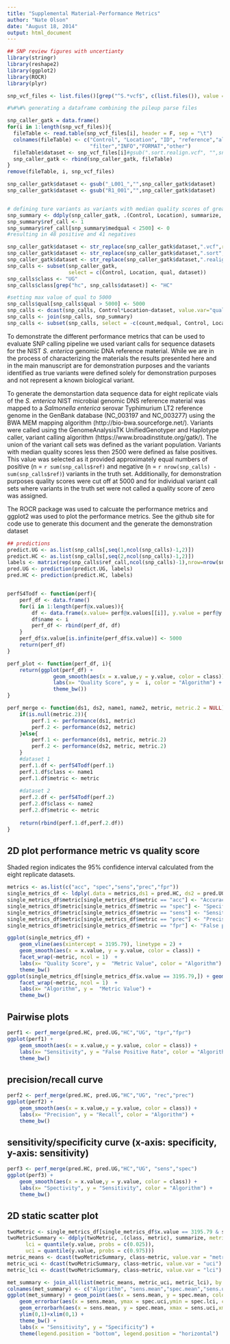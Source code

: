 ```yaml
---
title: "Supplemental Material-Performance Metrics"
author: "Nate Olson"
date: "August 18, 2014"
output: html_document
---
```


```r
## SNP review figures with uncertianty
library(stringr)
library(reshape2)
library(ggplot2)
library(ROCR)
library(plyr)
```

```r
snp_vcf_files <- list.files()[grep("^S.*vcf$", c(list.files()), value = F)]

#%#%#% generating a dataframe combining the pileup parse files

snp_caller_gatk = data.frame()
for(i in 1:length(snp_vcf_files)){
  fileTable <- read.table(snp_vcf_files[i], header = F, sep = "\t")
  colnames(fileTable) <- c("Control", "Location", "ID", "reference","alternative","qual", 
                           "filter","INFO","FORMAT","other")
  fileTable$dataset <- snp_vcf_files[i]#gsub(".sort.realign.vcf", "",snp_vcf_files[i])
  snp_caller_gatk <- rbind(snp_caller_gatk, fileTable)
}
remove(fileTable, i, snp_vcf_files)

snp_caller_gatk$dataset <- gsub("_L001_","",snp_caller_gatk$dataset)
snp_caller_gatk$dataset <- gsub("R1_001","",snp_caller_gatk$dataset)


# defining ture variants as variants with median quality scores of greater than 2000
snp_summary <- ddply(snp_caller_gatk, .(Control, Location), summarize, count = length(dataset), medqual = median(qual))
snp_summary$ref_call <- 1
snp_summary$ref_call[snp_summary$medqual < 2500] <- 0
#resulting in 48 positive and 41 negatives

snp_caller_gatk$dataset <- str_replace(snp_caller_gatk$dataset,".vcf",replacement="")
snp_caller_gatk$dataset <- str_replace(snp_caller_gatk$dataset,".sort",replacement="")
snp_caller_gatk$dataset <- str_replace(snp_caller_gatk$dataset,".realign",replacement="")
snp_calls <- subset(snp_caller_gatk, 
                    select = c(Control, Location, qual, dataset))
snp_calls$class <- "UG"
snp_calls$class[grep("hc", snp_calls$dataset)] <- "HC"

#setting max value of qual to 5000
snp_calls$qual[snp_calls$qual > 5000] <- 5000
snp_calls <- dcast(snp_calls, Control*Location~dataset, value.var="qual", fill=0)
snp_calls <- join(snp_calls, snp_summary)
snp_calls <- subset(snp_calls, select = -c(count,medqual, Control, Location))

```

To demonstrate the different performance metrics that can be used to evaluate SNP calling pipeline we used variant calls for sequence datasets for the NIST *S. enterica* genomic DNA reference material.  While we are in the process of characterizing the materials the results presented here and in the main manuscript are for demonstration purposes and the variants identified as true variants were defined solely for demonstration purposes and not represent a known biological variant.  

To generate the demonstartion data sequence data for eight replicate vials of the *S. enterica* NIST microbial genomic DNS reference material was mapped to a *Salmonella enterica* serovar Typhimurium LT2 reference genome in the GenBank database (NC_003197 and NC_003277) using the BWA MEM mapping algorithm (http://bio-bwa.sourceforge.net/).  Variants were called using the GenomeAnalysisTK UnifiedGenotyper and Haplotype caller, variant calling algorithm (https://www.broadinstitute.org/gatk/).  The union of the variant call sets was defined as the variant population.  Variants with median quality scores less then 2500 were defined as false positives.  This value was selected as it provided approximately equal numbers of positive (n = `r sum(snp_calls$ref)` and negative (n = `r nrow(snp_calls) - sum(snp_calls$ref)`) variants in the truth set.  Additionally, for demonstration purposes quality scores were cut off at 5000 and for individual variant call sets where variants in the truth set were not called a quality score of zero was assigned.

The ROCR package was used to calcuate the performance metrics and ggplot2 was used to plot the performance metrics.  See the github site for code use to generate this document and the generate the demonstration dataset

```r
## predictions 
predict.UG <- as.list(snp_calls[,seq(1,ncol(snp_calls)-1,2)])
predict.HC <- as.list(snp_calls[,seq(2,ncol(snp_calls)-1,2)])
labels <- matrix(rep(snp_calls$ref_call,ncol(snp_calls)-1),nrow=nrow(snp_calls),ncol=(ncol(snp_calls)-1)/2,byrow=F)
pred.UG <- prediction(predict.UG, labels)
pred.HC <- prediction(predict.HC, labels)


perfS4Todf <- function(perf){
    perf_df <- data.frame()
    for(i in 1:length(perf@x.values)){
        df <- data.frame(x.value= perf@x.values[[i]], y.value = perf@y.values[[i]]) 
        df$name <- i
        perf_df <- rbind(perf_df, df)
    }
    perf_df$x.value[is.infinite(perf_df$x.value)] <- 5000
    return(perf_df)
}

perf_plot <- function(perf_df, i){ 
    return(ggplot(perf_df) + 
               geom_smooth(aes(x = x.value,y = y.value, color = class)) +
               labs(x= "Quality Score", y =  i, color = "Algorithm") + 
               theme_bw())
}

perf_merge <- function(ds1, ds2, name1, name2, metric, metric.2 = NULL){
    if(is.null(metric.2)){
        perf.1 <- performance(ds1, metric)
        perf.2 <- performance(ds2, metric) 
    }else{
        perf.1 <- performance(ds1, metric, metric.2)
        perf.2 <- performance(ds2, metric, metric.2)
    }
    #dataset 1
    perf.1.df <- perfS4Todf(perf.1)
    perf.1.df$class <- name1
    perf.1.df$metric <- metric
    
    #dataset 2
    perf.2.df <- perfS4Todf(perf.2)
    perf.2.df$class <- name2
    perf.2.df$metric <- metric
    
    return(rbind(perf.1.df,perf.2.df))  
}
```


## 2D plot performance metric vs quality score
Shaded region indicates the 95% confidence interval calculated from the eight replicate datasets.

```r
metrics <- as.list(c("acc", "spec","sens","prec","fpr"))
single_metrics_df <- ldply(.data = metrics,ds1 = pred.HC, ds2 = pred.UG,name1 = "Haplotype Caller", name2 = "Unified Genotyper",.fun = perf_merge)
single_metrics_df$metric[single_metrics_df$metric == "acc"] <- "Accuracy"
single_metrics_df$metric[single_metrics_df$metric == "spec"] <- "Specificity"
single_metrics_df$metric[single_metrics_df$metric == "sens"] <- "Sensitivity"
single_metrics_df$metric[single_metrics_df$metric == "prec"] <- "Precision"
single_metrics_df$metric[single_metrics_df$metric == "fpr"] <- "False positive rate"

ggplot(single_metrics_df) + 
    geom_vline(aes(xintercept = 3195.79), linetype = 2) + 
    geom_smooth(aes(x = x.value, y = y.value, color = class)) + 
    facet_wrap(~metric, ncol = 1)  +
    labs(x= "Quality Score", y =  "Metric Value", color = "Algorithm") + 
    theme_bw()
ggplot(single_metrics_df[single_metrics_df$x.value == 3195.79,]) + geom_boxplot(aes(x = class, y = y.value)) + 
    facet_wrap(~metric, ncol = 1)  +
    labs(x= "Algorithm", y =  "Metric Value") + 
    theme_bw()
```

## Pairwise plots
```r
perf1 <- perf_merge(pred.HC, pred.UG,"HC","UG", "tpr","fpr")
ggplot(perf1) + 
    geom_smooth(aes(x = x.value,y = y.value, color = class)) +
    labs(x= "Sensitivity", y = "False Positive Rate", color = "Algorithm") + 
    theme_bw()
```

## precision/recall curve 
```r
perf2 <- perf_merge(pred.HC, pred.UG,"HC","UG", "rec","prec")
ggplot(perf2) + 
    geom_smooth(aes(x = x.value,y = y.value, color = class)) +
    labs(x= "Precision", y = "Recall", color = "Algorithm") + 
    theme_bw()
```

## sensitivity/specificity curve (x-axis: specificity, y-axis: sensitivity)
```r
perf3 <- perf_merge(pred.HC, pred.UG,"HC","UG", "sens","spec")
ggplot(perf3) + 
    geom_smooth(aes(x = x.value,y = y.value, color = class)) +
    labs(x= "Spectivity", y = "Sensitivity", color = "Algorithm") + 
    theme_bw()
```

## 2D static scatter plot
```r
twoMetric <- single_metrics_df[single_metrics_df$x.value == 3195.79 & single_metrics_df$metric %in% c("Specificity", "Sensitivity"),]
twoMetricSummary <- ddply(twoMetric, .(class, metric), summarize, metric_mean = mean(y.value), 
      lci = quantile(y.value, probs = c(0.025)),
      uci = quantile(y.value, probs = c(0.975)))
metric_means <- dcast(twoMetricSummary, class~metric, value.var = "metric_mean")
metric_uci <- dcast(twoMetricSummary, class~metric, value.var = "uci")
metric_lci <- dcast(twoMetricSummary, class~metric, value.var = "lci")

met_summary <- join_all(list(metric_means, metric_uci, metric_lci), by = "class")
colnames(met_summary) <- c("Algorithm", "sens.mean","spec.mean","sens.uci", "spec.uci","sens.lci", "spec.lci")
ggplot(met_summary) + geom_point(aes(x = sens.mean, y = spec.mean, color = Algorithm, shape = Algorithm), size = 4) +
    geom_errorbar(aes(x = sens.mean, ymax = spec.uci,ymin = spec.lci, color = Algorithm), width = 0) +
    geom_errorbarh(aes(x = sens.mean, y = spec.mean, xmax = sens.uci,xmin = sens.lci, color = Algorithm), height = 0) +
    ylim(0,1)+xlim(0,1) +
    theme_bw() +
    labs(x = "Sensitivity", y = "Specificity") +
    theme(legend.position = "bottom", legend.position = "horizontal")
```
